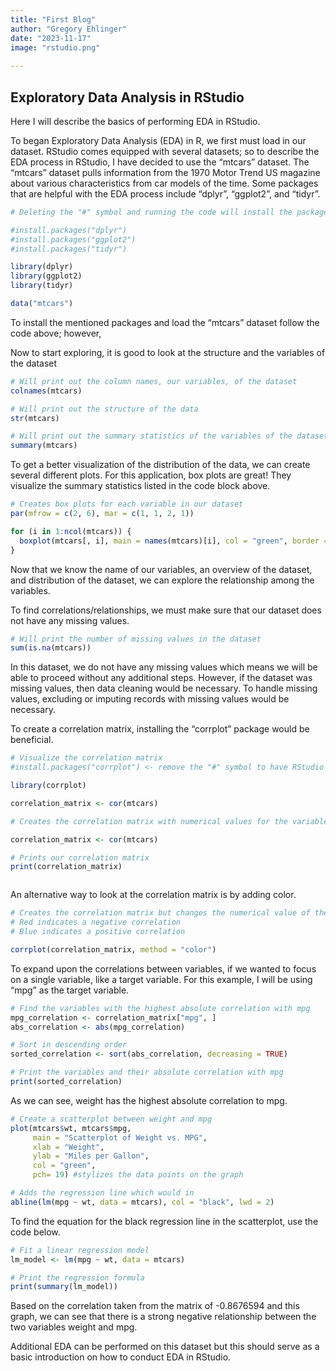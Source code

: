 ```yaml
---
title: "First Blog"
author: "Gregory Ehlinger"
date: "2023-11-17"
image: "rstudio.png"
    
---
```


## Exploratory Data Analysis in RStudio

Here I will describe the basics of performing EDA in RStudio.





To began Exploratory Data Analysis (EDA) in R, we first must load in our dataset. RStudio comes equipped with several datasets; so to describe the EDA process in RStudio, I have decided to use the "mtcars" dataset. The "mtcars" dataset pulls information from the 1970 Motor Trend US magazine about various characteristics from car models of the time. Some packages that are helpful with the EDA process include "dplyr", "ggplot2", and "tidyr".

```r

# Deleting the "#" symbol and running the code will install the package automatically.

#install.packages("dplyr")
#install.packages("ggplot2")
#install.packages("tidyr")

library(dplyr)
library(ggplot2)
library(tidyr)

data("mtcars")

```

To install the mentioned packages and load the "mtcars" dataset follow the code above; however, 

Now to start exploring, it is good to look at the structure and the variables of the dataset 

```r

# Will print out the column names, our variables, of the dataset
colnames(mtcars)

# Will print out the structure of the data
str(mtcars)

# Will print out the summary statistics of the variables of the dataset
summary(mtcars)


```
To get a better visualization of the distribution of the data, we can create several different plots. For this application, box plots are great! They visualize the summary statistics listed in the code block above.

```r

# Creates box plots for each variable in our dataset
par(mfrow = c(2, 6), mar = c(1, 1, 2, 1))

for (i in 1:ncol(mtcars)) {
  boxplot(mtcars[, i], main = names(mtcars)[i], col = "green", border = "black") 
}

```
Now that we know the name of our variables, an overview of the dataset, and distribution of the dataset, we can explore the relationship among the variables.

To find correlations/relationships, we must make sure that our dataset does not have any missing values.

```r

# Will print the number of missing values in the dataset
sum(is.na(mtcars))

```
In this dataset, we do not have any missing values which means we will be able to proceed without any additional steps. However, if the dataset was missing values, then data cleaning would be necessary. To handle missing values, excluding or imputing records with missing values would be necessary. 

To create a correlation matrix, installing the "corrplot" package would be beneficial. 

```r


# Visualize the correlation matrix
#install.packages("corrplot") <- remove the "#" symbol to have RStudio automatically install the "corrplot" package

library(corrplot)

correlation_matrix <- cor(mtcars)

# Creates the correlation matrix with numerical values for the variables

correlation_matrix <- cor(mtcars)

# Prints our correlation matrix
print(correlation_matrix)



```

An alternative way to look at the correlation matrix is by adding color.

```r
# Creates the correlation matrix but changes the numerical value of the correlation with a color
# Red indicates a negative correlation
# Blue indicates a positive correlation

corrplot(correlation_matrix, method = "color")

```
To expand upon the correlations between variables, if we wanted to focus on a single variable, like a target variable. For this example, I will be using "mpg" as the target variable. 

```r

# Find the variables with the highest absolute correlation with mpg
mpg_correlation <- correlation_matrix["mpg", ]
abs_correlation <- abs(mpg_correlation)

# Sort in descending order
sorted_correlation <- sort(abs_correlation, decreasing = TRUE)

# Print the variables and their absolute correlation with mpg
print(sorted_correlation)

```
As we can see, weight has the highest absolute correlation to mpg. 

```r

# Create a scatterplot between weight and mpg
plot(mtcars$wt, mtcars$mpg, 
     main = "Scatterplot of Weight vs. MPG",
     xlab = "Weight",
     ylab = "Miles per Gallon",
     col = "green",
     pch= 19) #stylizes the data points on the graph

# Adds the regression line which would in
abline(lm(mpg ~ wt, data = mtcars), col = "black", lwd = 2)

```
To find the equation for the black regression line in the scatterplot, use the code below.

```r

# Fit a linear regression model
lm_model <- lm(mpg ~ wt, data = mtcars)

# Print the regression formula
print(summary(lm_model))

```

Based on the correlation taken from the matrix of -0.8676594 and this graph, we can see that there is a strong negative relationship between the two variables weight and mpg. 

Additional EDA can be performed on this dataset but this should serve as a basic introduction on how to conduct EDA in RStudio.



